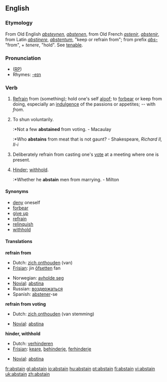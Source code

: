 ==English==

===Etymology===
From Old English ''[[absteynen]]'', ''[[abstenen]]'', from Old French ''[[astenir]]'', ''[[abstenir]]'', from Latin ''[[abstinere]]'', ''[[abstentum]]'', "keep or refrain from"; from prefix ''[[abs-]]''  "from", + ''tenere'', "hold". See [[tenable]].

===Pronunciation===
* ([[RP]]) {{IPA|/əbˈsteɪn/}}
*Rhymes: [[Rhymes:English:-eɪn|-eɪn]]

===Verb===
{{en-verb}}

# {{intransitive}} [[refrain|Refrain]] from (something); hold one's self [[aloof]]; to [[forbear]] or keep from doing, especially an [[indulgence]] of the passions or appetites; -- with ''from''.
# {{intransitive}} To shun voluntarily.
#:*Not a few '''abstained''' from voting. - Macaulay
#:*Who '''abstains''' from meat that is not gaunt? - Shakespeare, ''Richard II, II-i''
# {{intransitive}} Deliberately refrain from casting one's [[vote]] at a meeting where one is present.
# {{transitive}} [[hinder|Hinder]]; [[withhold]].
#:*Whether he '''abstain''' men from marrying. - Milton

====Synonyms====
* [[deny]] oneself
* [[forbear]]
* [[give up]]
* [[refrain]]
* [[relinquish]]
* [[withhold]]

====Translations====
'''refrain from'''
{{top}}
* Dutch: [[zich onthouden]] (van)
* [[Frisian]]: jin [[ôfsetten]] fan
{{mid}}
* Norwegian: [[avholde seg]]
* [[Novial]]: [[abstina]]
* Russian: [[воздержаться]]
* Spanish: [[abstener]]-se
{{bottom}}

'''refrain from voting'''
{{top}}
* Dutch: [[zich onthouden]] (van stemming)
{{mid}}
* [[Novial]]: [[abstina]]
{{bottom}}

'''hinder, withhold'''
{{top}}
* Dutch: [[verhinderen]]
* [[Frisian]]: [[keare]], [[behinderje]], [[ferhinderje]]
{{mid}}
* [[Novial]]: [[abstina]]
{{bottom}}

[[fr:abstain]]
[[gl:abstain]]
[[io:abstain]]
[[hu:abstain]]
[[pt:abstain]]
[[fi:abstain]]
[[vi:abstain]]
[[uk:abstain]]
[[zh:abstain]]